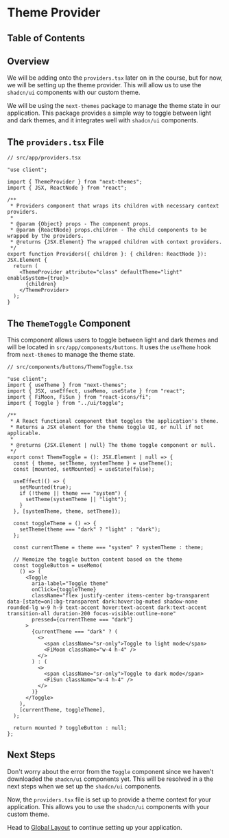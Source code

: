 
# Theme Provider

## Table of Contents

## Overview

We will be adding onto the `providers.tsx` later on in the course, but for now, we will be setting up the theme provider. This will allow us to use the `shadcn/ui` components with our custom theme.

We will be using the `next-themes` package to manage the theme state in our application. This package provides a simple way to toggle between light and dark themes, and it integrates well with `shadcn/ui` components.

## The `providers.tsx` File

```tsx
// src/app/providers.tsx

"use client";

import { ThemeProvider } from "next-themes";
import { JSX, ReactNode } from "react";

/**
 * Providers component that wraps its children with necessary context providers.
 *
 * @param {Object} props - The component props.
 * @param {ReactNode} props.children - The child components to be wrapped by the providers.
 * @returns {JSX.Element} The wrapped children with context providers.
 */
export function Providers({ children }: { children: ReactNode }): JSX.Element {
  return (
    <ThemeProvider attribute="class" defaultTheme="light" enableSystem={true}>
      {children}
    </ThemeProvider>
  );
}
```

## The `ThemeToggle` Component

This component allows users to toggle between light and dark themes and will be located in `src/app/components/buttons`. It uses the `useTheme` hook from `next-themes` to manage the theme state.

```tsx
// src/components/buttons/ThemeToggle.tsx

"use client";
import { useTheme } from "next-themes";
import { JSX, useEffect, useMemo, useState } from "react";
import { FiMoon, FiSun } from "react-icons/fi";
import { Toggle } from "../ui/toggle";

/**
 * A React functional component that toggles the application's theme.
 * Returns a JSX element for the theme toggle UI, or null if not applicable.
 *
 * @returns {JSX.Element | null} The theme toggle component or null.
 */
export const ThemeToggle = (): JSX.Element | null => {
  const { theme, setTheme, systemTheme } = useTheme();
  const [mounted, setMounted] = useState(false);

  useEffect(() => {
    setMounted(true);
    if (!theme || theme === "system") {
      setTheme(systemTheme || "light");
    }
  }, [systemTheme, theme, setTheme]);

  const toggleTheme = () => {
    setTheme(theme === "dark" ? "light" : "dark");
  };

  const currentTheme = theme === "system" ? systemTheme : theme;

  // Memoize the toggle button content based on the theme
  const toggleButton = useMemo(
    () => (
      <Toggle
        aria-label="Toggle theme"
        onClick={toggleTheme}
        className="flex justify-center items-center bg-transparent data-[state=on]:bg-transparent dark:hover:bg-muted shadow-none rounded-lg w-9 h-9 text-accent hover:text-accent dark:text-accent transition-all duration-200 focus-visible:outline-none"
        pressed={currentTheme === "dark"}
      >
        {currentTheme === "dark" ? (
          <>
            <span className="sr-only">Toggle to light mode</span>
            <FiMoon className="w-4 h-4" />
          </>
        ) : (
          <>
            <span className="sr-only">Toggle to dark mode</span>
            <FiSun className="w-4 h-4" />
          </>
        )}
      </Toggle>
    ),
    [currentTheme, toggleTheme],
  );

  return mounted ? toggleButton : null;
};
```

## Next Steps

Don't worry about the error from the `Toggle` component since we haven't downloaded the `shadcn/ui` components yet. This will be resolved in a the next steps when we set up the `shadcn/ui` components.

Now, the `providers.tsx` file is set up to provide a theme context for your application. This allows you to use the `shadcn/ui` components with your custom theme.

Head to [Global Layout](/ecommerce-platform/getting-set-up/layout) to continue setting up your application.
